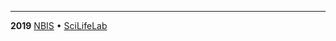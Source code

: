 
<hr/>

<div>
<span style="float:left; vertical-align:middle">
<b>2019</b> [NBIS](https://nbis.se/) • [SciLifeLab](https://www.scilifelab.se/)
</span>
<span style="float:right; vertical-align:middle">
<span class="footericon" style="padding-right:4px; padding-left:4px">
<a href="https://nbis.se/"><i class="fas fa-globe-americas"></i></a>
</span>
<span class="footericon" style="padding-right:4px; padding-left:4px">
<a href="https://twitter.com/NBISwe"><i class="fab fa-twitter"></i></a>
</span>
<span class="footericon" style="padding-left:4px">
<a href="https://www.linkedin.com/company/nbisweden/"><i class="fab fa-linkedin"></i></a>
</span>
</span>
</div>
